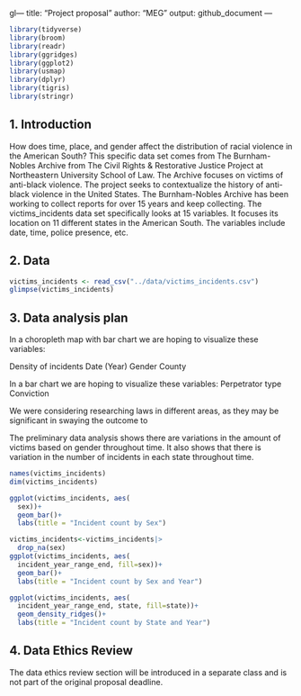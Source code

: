gl---
title: "Project proposal"
author: "MEG"
output: github_document
---

```r
library(tidyverse)
library(broom)
library(readr)
library(ggridges)
library(ggplot2)
library(usmap)
library(dplyr)
library(tigris)
library(stringr)
```

## 1. Introduction
 How does time, place, and gender affect the distribution of racial violence in the American South? This specific data set comes from The Burnham-Nobles Archive from The Civil Rights & Restorative Justice Project at Northeastern University School of Law. The Archive focuses on victims of anti-black violence. The project seeks to contextualize the history of anti-black violence in the United States. The Burnham-Nobles Archive has been working to collect reports for over 15 years and keep collecting. The victims_incidents data set specifically looks at 15 variables. It focuses its location on 11 different states in the American South. The variables include date, time, police presence, etc. 

## 2. Data

```r
victims_incidents <- read_csv("../data/victims_incidents.csv")
glimpse(victims_incidents)

```

## 3. Data analysis plan

In a choropleth map with bar chart we are hoping to visualize these variables:

Density of incidents
Date (Year)
Gender
County

In a bar chart we are hoping to visualize these variables:
Perpetrator type
Conviction


We were considering researching laws in different areas, as they may be significant in swaying the outcome to 

The preliminary data analysis shows there are variations in the amount of victims based on gender throughout time. It also shows that there is variation in the number of incidents in each state throughout time. 
```r
names(victims_incidents)
dim(victims_incidents)

ggplot(victims_incidents, aes(
  sex))+
  geom_bar()+
  labs(title = "Incident count by Sex")

victims_incidents<-victims_incidents|>
  drop_na(sex)
ggplot(victims_incidents, aes(
  incident_year_range_end, fill=sex))+
  geom_bar()+
  labs(title = "Incident count by Sex and Year")

ggplot(victims_incidents, aes(
  incident_year_range_end, state, fill=state))+
  geom_density_ridges()+
  labs(title = "Incident count by State and Year")
```

## 4. Data Ethics Review

The data ethics review section will be introduced in a separate class and is not part of the original proposal deadline.

